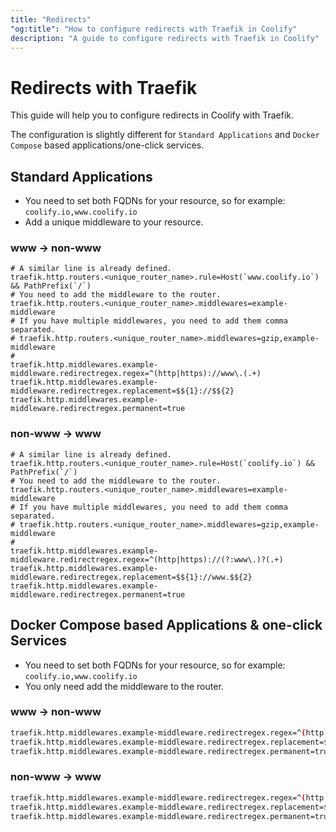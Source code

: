 ```yaml
---
title: "Redirects"
"og:title": "How to configure redirects with Traefik in Coolify"
description: "A guide to configure redirects with Traefik in Coolify"
---
```


# Redirects with Traefik

This guide will help you to configure redirects in Coolify with Traefik.

The configuration is slightly different for `Standard Applications` and `Docker Compose` based applications/one-click services.

## Standard Applications

- You need to set both FQDNs for your resource, so for example: `coolify.io,www.coolify.io`
- Add a unique middleware to your resource.

### www -> non-www

```bash{4,8-10}
# A similar line is already defined.
traefik.http.routers.<unique_router_name>.rule=Host(`www.coolify.io`) && PathPrefix(`/`)
# You need to add the middleware to the router.
traefik.http.routers.<unique_router_name>.middlewares=example-middleware
# If you have multiple middlewares, you need to add them comma separated.
# traefik.http.routers.<unique_router_name>.middlewares=gzip,example-middleware
#
traefik.http.middlewares.example-middleware.redirectregex.regex=^(http|https)://www\.(.+)
traefik.http.middlewares.example-middleware.redirectregex.replacement=$${1}://$${2}
traefik.http.middlewares.example-middleware.redirectregex.permanent=true
```

### non-www -> www

```bash{4,8-10}
# A similar line is already defined.
traefik.http.routers.<unique_router_name>.rule=Host(`coolify.io`) && PathPrefix(`/`)
# You need to add the middleware to the router.
traefik.http.routers.<unique_router_name>.middlewares=example-middleware
# If you have multiple middlewares, you need to add them comma separated.
# traefik.http.routers.<unique_router_name>.middlewares=gzip,example-middleware
#
traefik.http.middlewares.example-middleware.redirectregex.regex=^(http|https)://(?:www\.)?(.+)
traefik.http.middlewares.example-middleware.redirectregex.replacement=$${1}://www.$${2}
traefik.http.middlewares.example-middleware.redirectregex.permanent=true
```

## Docker Compose based Applications & one-click Services

- You need to set both FQDNs for your resource, so for example: `coolify.io,www.coolify.io`
- You only need add the middleware to the router.

### www -> non-www

```bash
traefik.http.middlewares.example-middleware.redirectregex.regex=^(http|https)://www\.(.+)
traefik.http.middlewares.example-middleware.redirectregex.replacement=$${1}://$${2}
traefik.http.middlewares.example-middleware.redirectregex.permanent=true
```

### non-www -> www

```bash
traefik.http.middlewares.example-middleware.redirectregex.regex=^(http|https)://(?:www\.)?(.+)
traefik.http.middlewares.example-middleware.redirectregex.replacement=$${1}://www.$${2}
traefik.http.middlewares.example-middleware.redirectregex.permanent=true
```
